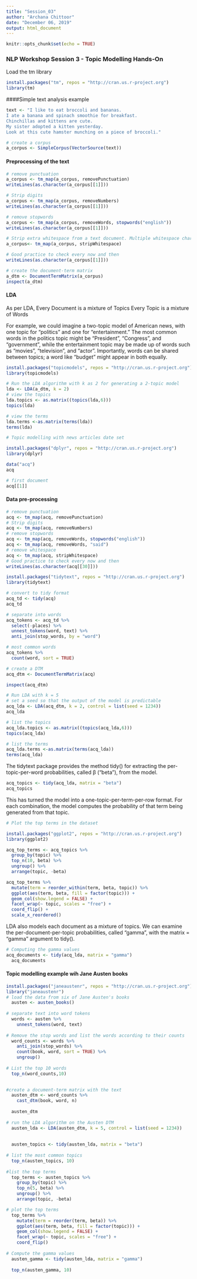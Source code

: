 ---
title: "Session_03"
author: "Archana Chittoor"
date: "December 06, 2019"
output: html_document
---

```{r setup, include=FALSE}
knitr::opts_chunk$set(echo = TRUE)
```
### NLP Workshop Session 3 - Topic Modelling Hands-On

Load the tm library
```{r warning=FALSE,message=FALSE}
install.packages("tm", repos = "http://cran.us.r-project.org")
library(tm)
```

####Simple text analysis example
```{r warning=FALSE}
text <- "I like to eat broccoli and bananas.
I ate a banana and spinach smoothie for breakfast.
Chinchillas and kittens are cute.
My sister adopted a kitten yesterday.
Look at this cute hamster munching on a piece of broccoli."

# create a corpus
a_corpus <- SimpleCorpus(VectorSource(text))
```
#### Preprocessing of the text
```{r warning=FALSE}
# remove punctuation
a_corpus <- tm_map(a_corpus, removePunctuation)
writeLines(as.character(a_corpus[[1]]))

# Strip digits
a_corpus <- tm_map(a_corpus, removeNumbers)
writeLines(as.character(a_corpus[[1]]))

# remove stopwords
a_corpus <- tm_map(a_corpus, removeWords, stopwords("english"))
writeLines(as.character(a_corpus[[1]]))

# Strip extra whitespace from a text document. Multiple whitespace characters are collapsed to a single blank.
a_corpus<- tm_map(a_corpus, stripWhitespace)

# Good practice to check every now and then
writeLines(as.character(a_corpus[[1]]))
```
```{r warning=FALSE}
# create the document-term matrix
a_dtm <- DocumentTermMatrix(a_corpus)
inspect(a_dtm)
```
#### LDA
As per LDA, 
Every Document is a mixture of Topics
Every Topic is a mixture of Words

For example, we could imagine a two-topic model of American news, with one topic for “politics” and one for “entertainment.” The most common words in the politics topic might be “President”, “Congress”, and “government”, while the entertainment topic may be made up of words such as “movies”, “television”, and “actor”. 
  Importantly, words can be shared between topics; a word like “budget” might appear in both equally.

```{r warning=FALSE, message=FALSE}

install.packages("topicmodels", repos = "http://cran.us.r-project.org")
library(topicmodels)

# Run the LDA algorithm with k as 2 for generating a 2-topic model
lda <- LDA(a_dtm, k = 2)
# view the topics
lda.topics <- as.matrix((topics(lda,6)))
topics(lda)

# view the terms
lda.terms <-as.matrix(terms(lda))
terms(lda)
```
```{r warning=FALSE, message=FALSE}
# Topic modelling with news articles date set 

install.packages("dplyr", repos = "http://cran.us.r-project.org")
library(dplyr)

data("acq")
acq

# first document
acq[[1]]
```

#### Data pre-processing
```{r warning=FALSE, message=FALSE}
# remove punctuation
acq <- tm_map(acq, removePunctuation)
# Strip digits
acq <- tm_map(acq, removeNumbers)
# remove stopwords
acq <- tm_map(acq, removeWords, stopwords("english"))
acq <- tm_map(acq, removeWords, "said")
# remove whitespace
acq <- tm_map(acq, stripWhitespace)
# Good practice to check every now and then
writeLines(as.character(acq[[30]]))
```

```{r warning=FALSE, message=FALSE}

install.packages("tidytext", repos = "http://cran.us.r-project.org")
library(tidytext)

# convert to tidy format
acq_td <- tidy(acq)
acq_td

# separate into words
acq_tokens <- acq_td %>%
  select(-places) %>%
  unnest_tokens(word, text) %>%
  anti_join(stop_words, by = "word")

# most common words
acq_tokens %>%
  count(word, sort = TRUE)
```

```{r warning=FALSE, message=FALSE}

# create a DTM
acq_dtm <- DocumentTermMatrix(acq)

inspect(acq_dtm)

# Run LDA with k = 5
# set a seed so that the output of the model is predictable
acq_lda <- LDA(acq_dtm, k = 2, control = list(seed = 1234))
acq_lda

# list the topics
acq_lda.topics <- as.matrix((topics(acq_lda,6)))
topics(acq_lda)

# list the terms
acq_lda.terms <-as.matrix(terms(acq_lda))
terms(acq_lda)
```

The tidytext package provides the method tidy() for extracting the per-topic-per-word probabilities, called β (“beta”), from the model.
```{r warning=FALSE, message=FALSE}

acq_topics <- tidy(acq_lda, matrix = "beta")
acq_topics
```
This has turned the model into a one-topic-per-term-per-row format. For each combination, the model computes the probability of that term being generated from that topic. 
```{r warning=FALSE, message=FALSE}
# Plot the top terms in the dataset

install.packages("ggplot2", repos = "http://cran.us.r-project.org")
library(ggplot2)

acq_top_terms <- acq_topics %>%
  group_by(topic) %>%
  top_n(10, beta) %>%
  ungroup() %>%
  arrange(topic, -beta)

acq_top_terms %>%
  mutate(term = reorder_within(term, beta, topic)) %>%
  ggplot(aes(term, beta, fill = factor(topic))) +
  geom_col(show.legend = FALSE) +
  facet_wrap(~ topic, scales = "free") +
  coord_flip() +
  scale_x_reordered()
```
LDA also models each document as a mixture of topics. We can examine the per-document-per-topic probabilities, called “gamma”, with the matrix = "gamma" argument to tidy().

```{r warning=FALSE, message=FALSE}

# Computing the gamma values  
acq_documents <- tidy(acq_lda, matrix = "gamma")
  acq_documents
```

#### Topic modelling example wih Jane Austen books  
```{r warning=FALSE, message=FALSE}

install.packages("janeaustenr", repos = "http://cran.us.r-project.org")
library("janeaustenr")
# load the data from six of Jane Austen's books
  austen <- austen_books()
  
# separate text into word tokens
  words <- austen %>%
    unnest_tokens(word, text)
  
# Remove the stop words and list the words according to their counts
  word_counts <- words %>%
    anti_join(stop_words) %>%
    count(book, word, sort = TRUE) %>%
    ungroup()
  
# List the top 10 words
  top_n(word_counts,10)
  
```
```{r warning=FALSE, message=FALSE}

#create a document-term matrix with the text
  austen_dtm <- word_counts %>%
    cast_dtm(book, word, n)
  
  austen_dtm
  
# run the LDA algorithm on the Austen DTM
  austen_lda <- LDA(austen_dtm, k = 5, control = list(seed = 1234))
  
  
  austen_topics <- tidy(austen_lda, matrix = "beta")
  
# list the most common topics
  top_n(austen_topics, 10)
  
#list the top terms
  top_terms <- austen_topics %>%
    group_by(topic) %>%
    top_n(5, beta) %>%
    ungroup() %>%
    arrange(topic, -beta)
```

```{r warning=FALSE, message=FALSE, echo=FALSE}

# plot the top terms 
  top_terms %>%
    mutate(term = reorder(term, beta)) %>%
    ggplot(aes(term, beta, fill = factor(topic))) +
    geom_col(show.legend = FALSE) +
    facet_wrap(~ topic, scales = "free") +
    coord_flip()
  
# Compute the gamma values
  austen_gamma <- tidy(austen_lda, matrix = "gamma")
  
  top_n(austen_gamma, 10)
```
